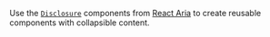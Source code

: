 Use the [`Disclosure`](https://react-spectrum.adobe.com/react-aria/Disclosure.html) components from [React Aria](https://react-spectrum.adobe.com/react-aria) to create reusable components with collapsible content.
